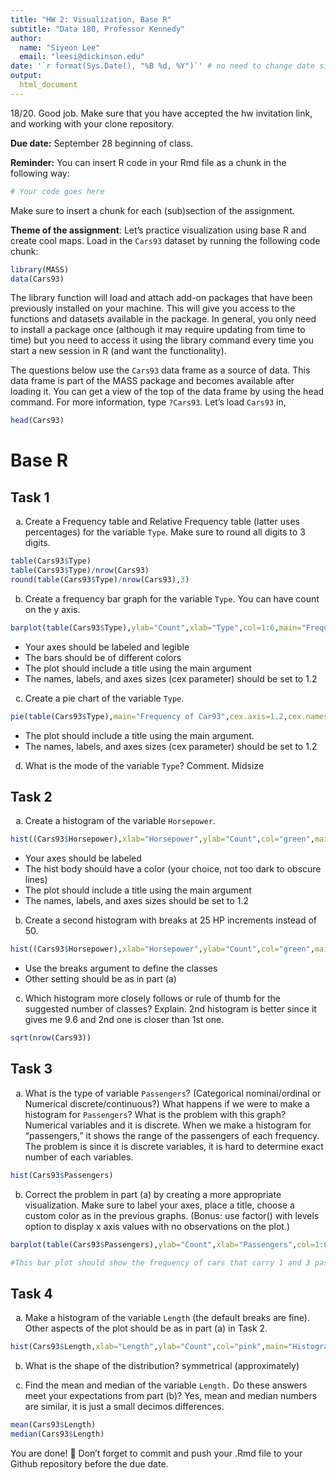 ```yaml
---
title: "HW 2: Visualization, Base R"
subtitle: "Data 180, Professor Kennedy"
author: 
  name: "Siyeon Lee"
  email: "leesi@dickinson.edu"
date: '`r format(Sys.Date(), "%B %d, %Y")`' # no need to change date since this line grabs today's date
output: 
  html_document
---
```

18/20. Good job. 
Make sure that you have accepted the hw invitation link, and working with your clone repository.

**Due date:** September 28 beginning of class.

**Reminder:** You can insert R code in your Rmd file as a chunk in the following way:
```r
# Your code goes here
```
Make sure to insert a chunk for each (sub)section of the assignment.

**Theme of the assignment**: Let's practice visualization using base R and create cool maps. Load in the `Cars93` dataset by running the following code chunk:

```r
library(MASS)
data(Cars93)
```

The library function will load and attach add-on packages that have been previously installed on your machine. This will give you access to the functions and datasets available in the package. In general, you only need to install a package once (although it may require updating from time to time) but you need to access it using the library command every time you start a new session in R (and want the functionality). 

The questions below use the `Cars93` data frame as a source of data. This data frame is part of the MASS package and becomes available after loading it. You can get a view of the top of the data frame by using the head command. For more information, type `?Cars93`. Let's load `Cars93` in,
```r
head(Cars93)
```

# Base R
## Task 1
a) Create a Frequency table and Relative Frequency table (latter uses percentages) for the variable `Type`. Make sure to round all digits to 3 digits.
```r
table(Cars93$Type)
table(Cars93$Type)/nrow(Cars93)
round(table(Cars93$Type)/nrow(Cars93),3)
```
b) Create a frequency bar graph for the variable `Type`. You can have count on the y axis.
```r
barplot(table(Cars93$Type),ylab="Count",xlab="Type",col=1:6,main="Frequency of Car93",cex.axis=1.2,cex.names=1.2)
```

*	Your axes should be labeled and legible
*	The bars should be of different colors
*	The plot should include a title using the main argument
*	The names, labels, and axes sizes (cex parameter) should be set to 1.2

c) Create a pie chart of the variable `Type`.
```r
pie(table(Cars93$Type),main="Frequency of Car93",cex.axis=1.2,cex.names=1.2)
```

* The plot should include a title using the main argument.
*	The names, labels, and axes sizes (cex parameter) should be set to 1.2

d) What is the mode of the variable `Type`? Comment.
Midsize

## Task 2 
a) Create a histogram of the variable `Horsepower`.
```r
hist((Cars93$Horsepower),xlab="Horsepower",ylab="Count",col="green",main="Histogram of Cars93 Horsepower",cex=1.2)
```

*	Your axes should be labeled
*	The hist body should have a color (your choice, not too dark to obscure lines) 
*	The plot should include a title using the main argument
*	The names, labels, and axes sizes should be set to 1.2

b) Create a second histogram with breaks at 25 HP increments instead of 50.
```r
hist((Cars93$Horsepower),xlab="Horsepower",ylab="Count",col="green",main="Histogram of Cars93 Horsepower",cex=1.2,breaks=c(50,75,100,125,150,175,200,225,250,275,300))
```

* Use the breaks argument to define the classes
* Other setting should be as in part (a)

c) Which histogram more closely follows or rule of thumb for the suggested number of classes? Explain.
2nd histogram is better since it gives me 9.6 and 2nd one is closer than 1st one.
```r
sqrt(nrow(Cars93))
```


## Task 3 
a) What is the type of variable `Passengers`? (Categorical nominal/ordinal or Numerical discrete/continuous?) What happens if we were to make a histogram for `Passengers`? What is the problem with this graph? 
Numerical variables and it is discrete.
When we make a histogram for "passengers," it shows the range of the passengers of each frequency. The problem is since it is discrete variables, it is hard to determine exact number of each variables.

```r
hist(Cars93$Passengers)
```

b) Correct the problem in part (a) by creating a more appropriate visualization. Make sure to label your axes, place a title, choose a custom color as in the previous graphs. (Bonus: use factor() with levels option to display x axis values with no observations on the plot.)
```r
barplot(table(Cars93$Passengers),ylab="Count",xlab="Passengers",col=1:6,main="Passengers of Car93",cex.axis=1.2,cex.names=1.2)

#This bar plot should show the frequency of cars that carry 1 and 3 passengers as 0 (-2)
```

## Task 4 
a) Make a histogram of the variable `Length` (the default breaks are fine). Other aspects of the plot should be as in part (a) in Task 2.
```r
hist(Cars93$Length,xlab="Length",ylab="Count",col="pink",main="Histogram of Cars93 Length",cex=1.2)
```

b) What is the shape of the distribution?
symmetrical (approximately)

c) Find the mean and median of the variable `Length.` Do these answers meet your expectations from part (b)?
Yes, mean and median numbers are similar, it is just a small decimos differences.
```r
mean(Cars93$Length)
median(Cars93$Length)
```

You are done! 🏁 Don't forget to commit and push your .Rmd file to your Github repository before the due date.


